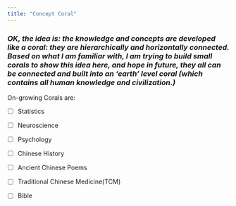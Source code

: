 ```yaml
---
title: "Concept Coral"
---
```


### _OK, the idea is: the knowledge and concepts are developed like a coral: they are hierarchically and horizontally connected. Based on what I am familiar with, I am trying to build small corals to show this idea here, and hope in future, they all can be connected and built into an 'earth' level coral (which contains all human knowledge and civilization.)_


On-growing Corals are:

- [ ] Statistics

- [ ] Neuroscience

- [ ] Psychology

- [ ] Chinese History

- [ ] Ancient Chinese Poems

- [ ] Traditional Chinese Medicine(TCM)

- [ ] Bible